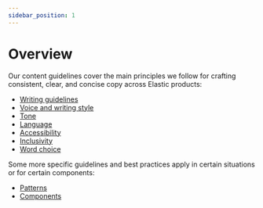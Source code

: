 ```yaml
---
sidebar_position: 1
---
```


# Overview

Our content guidelines cover the main principles we follow for crafting consistent, clear, and concise copy across Elastic products:

- [Writing guidelines](./writing/guidelines.mdx)
- [Voice and writing style](./style.mdx)
- [Tone](./adapt-tone.mdx)
- [Language](./language.mdx)
- [Accessibility](./accessibility.mdx)
- [Inclusivity](./inclusivity.mdx)
- [Word choice](./word-choice.mdx)

Some more specific guidelines and best practices apply in certain situations or for certain components:

- [Patterns](../patterns/index.mdx)
- [Components](../components/index.mdx)
